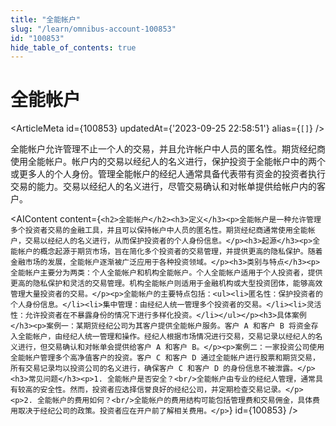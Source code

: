 ```yaml
---
title: "全能帐户"
slug: "/learn/omnibus-account-100853"
id: "100853"
hide_table_of_contents: true
---
```



# 全能帐户

<ArticleMeta id={100853} updatedAt={'2023-09-25 22:58:51'} alias={`[]`} />
<div className='border-solid border-b border-t-0 my-4 border-[var(--ifm-color-gray-300)]' />

全能帐户允许管理不止一个人的交易，并且允许帐户中人员的匿名性。期货经纪商使用全能帐户。帐户内的交易以经纪人的名义进行，保护投资于全能帐户中的两个或更多人的个人身份。管理全能帐户的经纪人通常具备代表带有资金的投资者执行交易的能力。交易以经纪人的名义进行，尽管交易确认和对帐单提供给帐户内的客户。

<AIContent content={`<h2>全能帐户</h2><h3>定义</h3><p>全能帐户是一种允许管理多个投资者交易的金融工具，并且可以保持帐户中人员的匿名性。期货经纪商通常使用全能帐户，交易以经纪人的名义进行，从而保护投资者的个人身份信息。</p><h3>起源</h3><p>全能帐户的概念起源于期货市场，旨在简化多个投资者的交易管理，并提供更高的隐私保护。随着金融市场的发展，全能帐户逐渐被广泛应用于各种投资领域。</p><h3>类别与特点</h3><p>全能帐户主要分为两类：个人全能帐户和机构全能帐户。个人全能帐户适用于个人投资者，提供更高的隐私保护和灵活的交易管理。机构全能帐户则适用于金融机构或大型投资团体，能够高效管理大量投资者的交易。</p><p>全能帐户的主要特点包括：<ul><li>匿名性：保护投资者的个人身份信息。</li><li>集中管理：由经纪人统一管理多个投资者的交易。</li><li>灵活性：允许投资者在不暴露身份的情况下进行多样化投资。</li></ul></p><h3>具体案例</h3><p>案例一：某期货经纪公司为其客户提供全能帐户服务。客户 A 和客户 B 将资金存入全能帐户，由经纪人统一管理和操作。经纪人根据市场情况进行交易，交易记录以经纪人的名义进行，但交易确认和对帐单会提供给客户 A 和客户 B。</p><p>案例二：一家投资公司使用全能帐户管理多个高净值客户的投资。客户 C 和客户 D 通过全能帐户进行股票和期货交易，所有交易记录均以投资公司的名义进行，确保客户 C 和客户 D 的身份信息不被泄露。</p><h3>常见问题</h3><p>1. 全能帐户是否安全？<br/>全能帐户由专业的经纪人管理，通常具有较高的安全性。然而，投资者应选择信誉良好的经纪公司，并定期检查交易记录。</p><p>2. 全能帐户的费用如何？<br/>全能帐户的费用结构可能包括管理费和交易佣金，具体费用取决于经纪公司的政策。投资者应在开户前了解相关费用。</p>`} id={100853} />
